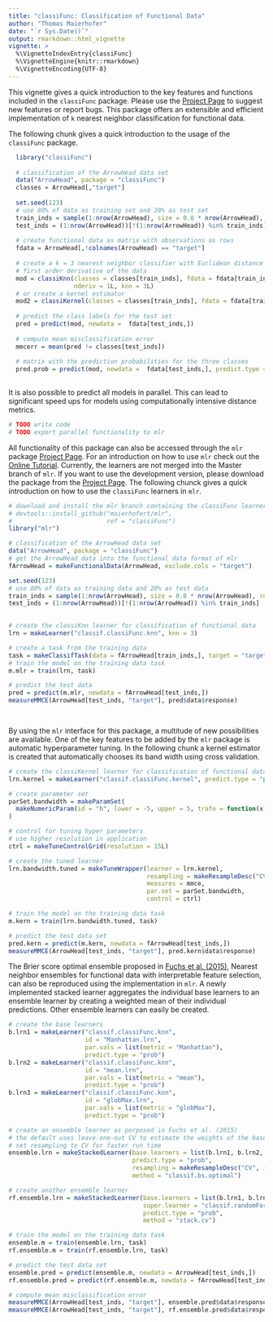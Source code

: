 ```yaml
---
title: "classiFunc: Classification of Functional Data"
author: "Thomas Maierhofer"
date: "`r Sys.Date()`"
output: rmarkdown::html_vignette
vignette: >
  %\VignetteIndexEntry{classiFunc}
  %\VignetteEngine{knitr::rmarkdown}
  %\VignetteEncoding{UTF-8}
---
```

  
  This vignette gives a quick introduction to the key features and functions included in the `classiFunc` package. Please use the [Project Page](https://github.com/maierhofert/classiFunc/) to suggest new features or report bugs. This package offers an extensible and efficient implementation of `k` nearest neighbor classification for functional data.
  
  The following chunk gives a quick introduction to the usage of the `classiFunc` 
  package.
  
```r

  library("classiFunc")
  
  # classification of the ArrowHead data set
  data("ArrowHead", package = "classiFunc")
  classes = ArrowHead[,"target"]
  
  set.seed(123)
  # use 80% of data as training set and 20% as test set
  train_inds = sample(1:nrow(ArrowHead), size = 0.8 * nrow(ArrowHead), replace = FALSE)
  test_inds = (1:nrow(ArrowHead))[!(1:nrow(ArrowHead)) %in% train_inds]
  
  # create functional data as matrix with observations as rows
  fdata = ArrowHead[,!colnames(ArrowHead) == "target"]
  
  # create a k = 3 nearest neighbor classifier with Euclidean distance (default) of the
  # first order derivative of the data
  mod = classiKnn(classes = classes[train_inds], fdata = fdata[train_inds,],
                  nderiv = 1L, knn = 3L)
  # or create a kernel estimator
  mod2 = classiKernel(classes = classes[train_inds], fdata = fdata[train_inds,])
  
  # predict the class labels for the test set
  pred = predict(mod, newdata =  fdata[test_inds,])
  
  # compute mean misclassification error
  mmcerr = mean(pred != classes[test_inds])
  
  # matrix with the prediction probabilities for the three classes
  pred.prob = predict(mod, newdata =  fdata[test_inds,], predict.type = "prob")
  
```
   It is also possible to predict all models in parallel. This can lead to significant speed ups for models using computationally intensive distance metrics.
```r
# TODO write code
# TODO export parallel functionality to mlr

```

  All functionality of this package can also be accessed through the `mlr` package [Project Page](https://github.com/mlr-org/mlr/). For an introduction on how to use `mlr` check out the [Online Tutorial](https://mlr-org.github.io/mlr-tutorial/).
  Currently, the learners are not merged into the Master branch of `mlr`. If you want
  to use the development version, please download the package from the 
  [Project Page](https://github.com/maierhofert//). The following chunck gives a quick introduction on how to use the `classiFunc` learners in `mlr`.
  
```r

# download and install the mlr branch containing the classiFunc learners
# devtools::install_github("maierhofert/mlr",
#                          ref = "classiFunc")
library("mlr")

# classification of the ArrowHead data set
data("ArrowHead", package = "classiFunc")
# get the ArrowHead data into the functional data format of mlr
fArrowHead = makeFunctionalData(ArrowHead, exclude.cols = "target")

set.seed(123)
# use 80% of data as training data and 20% as test data
train_inds = sample(1:nrow(ArrowHead), size = 0.8 * nrow(ArrowHead), replace = FALSE)
test_inds = (1:nrow(ArrowHead))[!(1:nrow(ArrowHead)) %in% train_inds]
 

# create the classiKnn learner for classification of functional data
lrn = makeLearner("classif.classiFunc.knn", knn = 3)

# create a task from the training data
task = makeClassifTask(data = fArrowHead[train_inds,], target = "target")
# train the model on the training data task
m.mlr = train(lrn, task)

# predict the test data
pred = predict(m.mlr, newdata = fArrowHead[test_inds,])
measureMMCE(ArrowHead[test_inds, "target"], pred$data$response)

  
```
 
  
  By using the `mlr` interface for this package, a multitude of new possibilities
  are  available. One of the key features to be added by the `mlr` package is
  automatic hyperparameter tuning. In the following chunk a kernel estimator is
  created that automatically chooses its band width using cross validation.
  
```r

# create the classiKernel learner for classification of functional data
lrn.kernel = makeLearner("classif.classiFunc.kernel", predict.type = "prob")

# create parameter set
parSet.bandwidth = makeParamSet(
  makeNumericParam(id = "h", lower = -5, upper = 5, trafo = function(x) 10 ^ x)
)

# control for tuning hyper parameters
# use higher resolution in application
ctrl = makeTuneControlGrid(resolution = 15L)

# create the tuned learner
lrn.bandwidth.tuned = makeTuneWrapper(learner = lrn.kernel, 
                                      resampling = makeResampleDesc("CV", iters = 5),
                                      measures = mmce,
                                      par.set = parSet.bandwidth,
                                      control = ctrl)

# train the model on the training data task
m.kern = train(lrn.bandwidth.tuned, task)

# predict the test data set
pred.kern = predict(m.kern, newdata = fArrowHead[test_inds,])
measureMMCE(ArrowHead[test_inds, "target"], pred.kern$data$response)


```

The Brier score optimal ensemble proposed in 
[Fuchs et al. (2015)](http://www.sciencedirect.com/science/article/pii/S0169743915001100),
Nearest neighbor ensembles for functional data with 
interpretable feature selection,
can also be reproduced using the implementation in `mlr`.
A newly implemented stacked learner aggregates the individual base learners 
to an ensemble learner by creating a weighted mean of their individual predictions.
Other ensemble learners can easily be created.

```r

# create the base learners
b.lrn1 = makeLearner("classif.classiFunc.knn", 
                     id = "Manhattan.lrn",
                     par.vals = list(metric = "Manhattan"), 
                     predict.type = "prob")
b.lrn2 = makeLearner("classif.classiFunc.knn", 
                     id = "mean.lrn",
                     par.vals = list(metric = "mean"), 
                     predict.type = "prob")
b.lrn3 = makeLearner("classif.classiFunc.knn",
                     id = "globMax.lrn",
                     par.vals = list(metric = "globMax"), 
                     predict.type = "prob")

# create an ensemble learner as porposed in Fuchs et al. (2015)
# the default uses leave-one-out CV to estimate the weights of the base learners as proposed in the original paper
# set resampling to CV for faster run time
ensemble.lrn = makeStackedLearner(base.learners = list(b.lrn1, b.lrn2, b.lrn3), 
                                  predict.type = "prob", 
                                  resampling = makeResampleDesc("CV", iters = 5L),
                                  method = "classif.bs.optimal")

# create another ensemble learner
rf.ensemble.lrn = makeStackedLearner(base.learners = list(b.lrn1, b.lrn2, b.lrn3), 
                                     super.learner = "classif.randomForest",
                                     predict.type = "prob", 
                                     method = "stack.cv")

# train the model on the training data task
ensemble.m = train(ensemble.lrn, task)
rf.ensemble.m = train(rf.ensemble.lrn, task)

# predict the test data set
ensemble.pred = predict(ensemble.m, newdata = ArrowHead[test_inds,])
rf.ensemble.pred = predict(rf.ensemble.m, newdata = fArrowHead[test_inds,])

# compute mean misclassification error
measureMMCE(ArrowHead[test_inds, "target"], ensemble.pred$data$response)
measureMMCE(ArrowHead[test_inds, "target"], rf.ensemble.pred$data$response)

```
